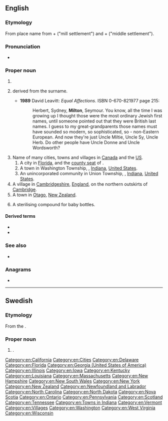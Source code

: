 ==English==
{{wikipedia}}

===Etymology===
From {{etyl|ang|en}} place name from {{m|ang|mylen}} + {{m|ang|tun}} ("mill settlement") and {{m|ang|middel}} + {{m|ang|tun}} ("middle settlement").

===Pronunciation===
* {{IPA|/ˈmɪltən/|lang=en}}

===Proper noun===
{{en-proper noun}}

# {{surname|[[habitational]]|lang=en|from=Old English}}
# {{given name|male|from=surnames}} derived from the surname.
#* '''1989''' David Leavitt: ''Equal Affections''. ISBN 0-670-821977 page 215:
#*: Herbert, Sydney, '''Milton''', Seymour. You know, all the time I was growing up I thought those were the most ordinary Jewish first names, until someone pointed out that they were British last names. I guess to my great-grandparents those names must have sounded so modern, so sophisticated, so - non-Eastern European. And now they're just Uncle Miltie, Uncle Sy, Uncle Herb. Do other people have Uncle Donne and Uncle Wordsworth?
# Name of many cities, towns and villages in [[Canada]] and the [[US]].
## A city in [[Florida]], and the [[county seat]] of {{l|en|Santa Rosa County}}.
## A town in Washington Township, {{l|en|Wayne County}}, [[Indiana]], [[United States]].
## An unincorporated community in Union Township, {{l|en|Ohio County}}, [[Indiana]], [[United States]].
# A village in [[Cambridgeshire]], [[England]], on the northern outskirts of [[Cambridge]].
# A town in [[Otago]], [[New Zealand]].
# {{rfv-sense|en}} A sterilising compound for baby bottles.

====Derived terms====
* {{l|en|Milton Keynes}}
* {{l|en|New Milton}}

===See also===
* {{pedialite}}

{{topics|en|England|Villages in England}}

===Anagrams===
* {{anagrams|en|Tomlin}}

[[Category:en:California]]
[[Category:en:Cities]]
[[Category:en:Delaware]]
[[Category:en:Florida]]
[[Category:en:Georgia (United States of America)]]
[[Category:en:Illinois]]
[[Category:en:Iowa]]
[[Category:en:Kentucky]]
[[Category:en:Louisiana]]
[[Category:en:Massachusetts]]
[[Category:en:New Hampshire]]
[[Category:en:New South Wales]]
[[Category:en:New York]]
[[Category:en:New Zealand]]
[[Category:en:Newfoundland and Labrador]]
[[Category:en:North Carolina]]
[[Category:en:North Dakota]]
[[Category:en:Nova Scotia]]
[[Category:en:Ontario]]
[[Category:en:Pennsylvania]]
[[Category:en:Scotland]]
[[Category:en:Tennessee]]
[[Category:en:Towns in Indiana]]
[[Category:en:Vermont]]
[[Category:en:Villages]]
[[Category:en:Washington]]
[[Category:en:West Virginia]]
[[Category:en:Wisconsin]]

----

==Swedish==

===Etymology===
From the {{etyl|en|sv}} {{m|en|Milton}}.

===Proper noun===
{{head|sv|proper noun}}

# {{given name|male|lang=sv}}.